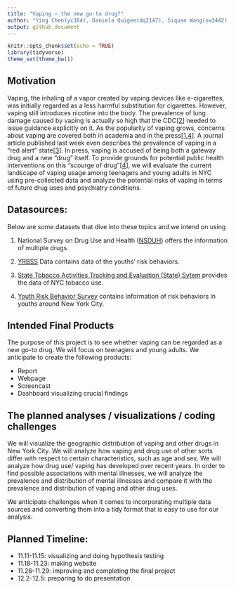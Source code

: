```yaml
---
title: "Vaping – the new go-to drug?"
author: "Ying Chen(yc384), Daniela Quigee(dq2147), Siquan Wang(sw3442), Jin Ge(jg4197), Hao Sun(hs3163)"
output: github_document
---
```


```r
knitr::opts_chunk$set(echo = TRUE)
library(tidyverse)
theme_set(theme_bw())
```

## Motivation

Vaping, the inhaling of a vapor created by vaping devices like e-cigarettes, was initially regarded as a less harmful substitution for cigarettes. However, vaping still introduces nicotine into the body. The prevalence of lung damage caused by vaping is actually so high that the CDC[[2](https://www.sciencedirect.com/science/article/pii/S2213260019304096?via=ihub)] needed to issue guidance explicitly on it.  As the popularity of vaping grows, concerns about vaping are covered both in academia and in the press[[1](https://health.usnews.com/health-care/for-better/articles/2018-06-13/how-teenage-vaping-puts-structure-in-place-for-heroin-and-cocaine-addiction),[4](https://www.cnn.com/2015/09/04/us/vaping-abuse/index.html)]. A journal article published last week even describes the prevalence of vaping in a "red alert" state[[3](https://link.springer.com/article/10.1057/s41271-019-00193-2)]. In press, vaping is accused of being both a  gateway drug and a new "drug" itself. To provide grounds for potential public health interventions on this "scourge of drug"[[4](https://www.cnn.com/2015/09/04/us/vaping-abuse/index.html)], we will evaluate the current landscape of vaping usage among teenagers and young adults in NYC using pre-collected data and analyze the potential risks of vaping in terms of future drug uses and psychiatry conditions.

## Datasources:
Below are some datasets that dive into these topics and we intend on using

1.    National Survey on Drug Use and Health ([NSDUH](<https://www.samhsa.gov/data/all-reports?f[]=field_report_and_document_type:6461&f[]=field_samhsa_survey:6511&f%5B%5D[]=field_report_and_document_type:6461&f%5B%5D[]=field_samhsa_survey:6511&order=desc&sort=field_date_printed_on_report&items_per_page=15&page=0>)) offers the information of multiple drugs.

2.   [YRBSS](https://www.cdc.gov/healthyyouth/data/yrbs/data.htm) Data contains data of the youths' risk behaviors.

3.   [State Tobacco Activities Tracking and Evaluation (State) Sytem](https://nccd.cdc.gov/STATESystem/rdPage.aspx?rdReport=OSH_State.CustomReports&rdAgReset=True&rdShowModes=showResults&rdShowWait=true&rdPaging=Interactive&islMeasure=180EVP) provides the data of NYC tobacco use.

4.   [Youth Risk Behavior Survey](https://a816-healthpsi.nyc.gov/epiquery/YRBS/yrbsIndex.html) contains information of risk behaviors in youths around New York City.


## Intended Final Products
The purpose of this project is to see whether vaping can be regarded as a new go-to drug. We will focus on teenagers and young adults.
We anticipate to create the following products:

* Report
* Webpage
* Screencast
* Dashboard visualizing crucial findings

## The planned analyses / visualizations / coding challenges
We will visualize the geographic distribution of vaping and other drugs in New York City. We will analyze how vaping and drug use of other sorts differ with respect to certain characteristics, such as age and sex. We will analyze how drug use/ vaping has developed over recent years. In order to find possible associations with mental illnesses, we will analyze the prevalence and distribution of mental illnesses and compare it with the prevalence and distribution of vaping and other drug uses.

We anticipate challenges when it comes to incorporating multiple data sources and converting them into a tidy format that is easy to use for our analysis.

## Planned Timeline:
* 11.11-11.15: visualizing and doing hypothesis testing
* 11.18-11.23: making website
* 11.26-11.29: improving and completing the final project
* 12.2-12.5: preparing to do presentation

